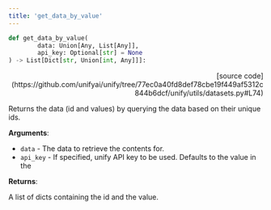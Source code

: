 ```yaml
---
title: 'get_data_by_value'
---
```


```python
def get_data_by_value(
        data: Union[Any, List[Any]],
        api_key: Optional[str] = None
) -> List[Dict[str, Union[int, Any]]]:
```

<p align="right">[source code](https://github.com/unifyai/unify/tree/77ec0a40fd8def78cbe19f449af5312c844b6dcf/unify/utils/datasets.py#L74)</p>

Returns the data (id and values) by querying the data based on their unique ids.

**Arguments**:

- `data` - The data to retrieve the contents for.
- `api_key` - If specified, unify API key to be used. Defaults to the value in the



**Returns**:

A list of dicts containing the id and the value.